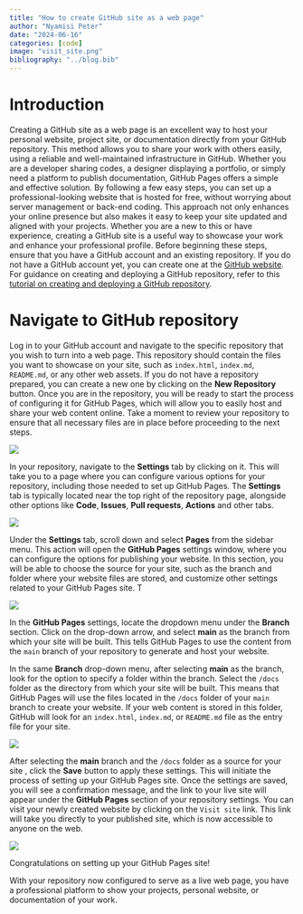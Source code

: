 ```yaml
---
title: "How to create GitHub site as a web page"
author: "Nyamisi Peter"
date: "2024-06-16"
categories: [code]
image: "visit_site.png"
bibliography: "../blog.bib"
---
```


# Introduction

Creating a GitHub site as a web page is an excellent way to host your personal website, project site, or documentation directly from your GitHub repository. This method allows you to share your work with others easily, using a reliable and well-maintained infrastructure in GitHub. Whether you are a developer sharing codes, a designer displaying a portfolio, or simply need a platform to publish documentation, GitHub Pages offers a simple and effective solution. By following a few easy steps, you can set up a professional-looking website that is hosted for free, without worrying about server management or back-end coding. This approach not only enhances your online presence but also makes it easy to keep your site updated and aligned with your projects. Whether you are a new to this or have experience, creating a GitHub site is a useful way to showcase your work and enhance your professional profile. Before beginning these steps, ensure that you have a GitHub account and an existing repository. If you do not have a GitHub account yet, you can create one at the [GitHub website](https://github.com/). For guidance on creating and deploying a GitHub repository, refer to this [tutorial on creating and deploying a GitHub repository](https://nyamisi.github.io/nyamisi/posts/github-deploy-publish/).


# Navigate to GitHub repository

Log in to your GitHub account and navigate to the specific repository that you wish to turn into a web page. This repository should contain the files you want to showcase on your site, such as `index.html`, `index.md`, `README.md`, or any other web assets. If you do not have a repository prepared, you can create a new one by clicking on the **New Repository** button. Once you are in the repository, you will be ready to start the process of configuring it for GitHub Pages, which will allow you to easily host and share your web content online. Take a moment to review your repository to ensure that all necessary files are in place before proceeding to the next steps.

![](github-repository.png)

In your repository, navigate to the **Settings** tab by clicking on it. This will take you to a page where you can configure various options for your repository, including those needed to set up GitHub Pages. The **Settings** tab is typically located near the top right of the repository page, alongside other options like **Code**, **Issues**, **Pull requests**, **Actions** and other tabs. 

![](github_settings.png)

Under the **Settings** tab, scroll down and select **Pages** from the sidebar menu. This action will open the **GitHub Pages** settings window, where you can configure the options for publishing your website. In this section, you will be able to choose the source for your site, such as the branch and folder where your website files are stored, and customize other settings related to your GitHub Pages site. T


![](github_pages.png)

In the **GitHub Pages** settings, locate the dropdown menu under the **Branch** section. Click on the drop-down arrow, and select **main** as the branch from which your site will be built. This tells GitHub Pages to use the content from the `main` branch of your repository to generate and host your website. 

In the same **Branch** drop-down menu, after selecting **main** as the branch, look for the option to specify a folder within the branch. Select the `/docs` folder as the directory from which your site will be built. This means that GitHub Pages will use the files located in the `/docs` folder of your `main` branch to create your website. If your web content is stored in this folder, GitHub will look for an `index.html`, `index.md`, or `README.md` file as the entry file for your site.



![](select_main.png)


After selecting the **main** branch and the `/docs` folder as a source for your site , click the **Save** button to apply these settings. This will initiate the process of setting up your GitHub Pages site. Once the settings are saved, you will see a confirmation message, and the link to your live site will appear under the **GitHub Pages** section of your repository settings. You can visit your newly created website by clicking on the `Visit site` link. This link will take you directly to your published site, which is now accessible to anyone on the web.


![](visit_site.png)


Congratulations on setting up your GitHub Pages site! 

With your repository now configured to serve as a live web page, you have a professional platform to show your projects, personal website, or documentation of your work.


